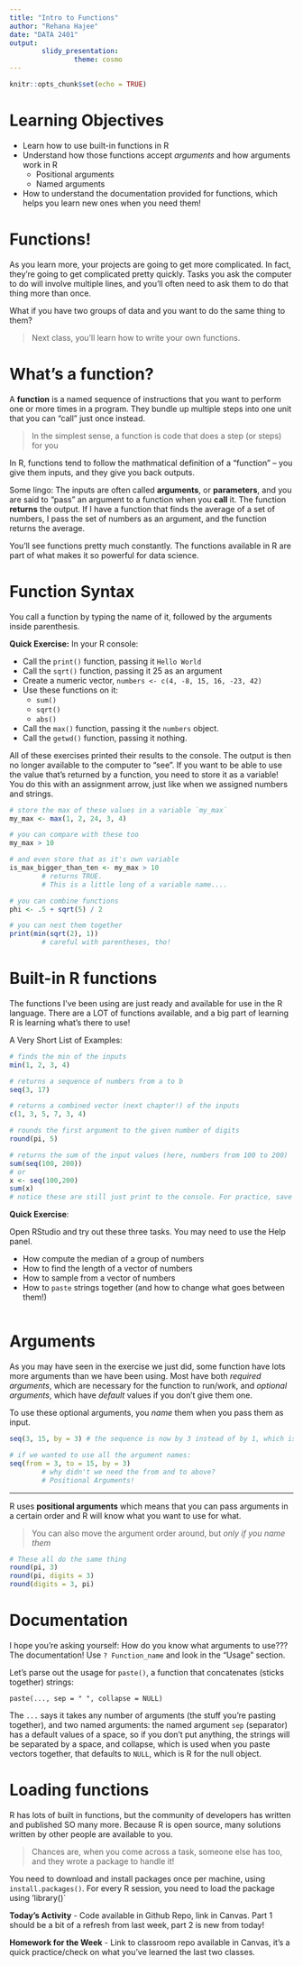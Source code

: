 ```yaml
---
title: "Intro to Functions"
author: "Rehana Hajee"
date: "DATA 2401"
output: 
        slidy_presentation: 
                theme: cosmo
---
```


```r
knitr::opts_chunk$set(echo = TRUE)
```

# Learning Objectives 

* Learn how to use built-in functions in R
* Understand how those functions accept *arguments* and how arguments work in R
   + Positional arguments
   + Named arguments
* How to understand the documentation provided for functions, which helps you learn new ones when you need them! 

# Functions! 

As you learn more, your projects are going to get more complicated. In fact, they're going to get complicated pretty quickly. Tasks you ask the computer to do will involve multiple lines, and you'll often need to ask them to do that thing more than once. 

What if you have two groups of data and you want to do the same thing to them? 

> Next class, you'll learn how to write your own functions. 

# What's a function? 

A **function** is a named sequence of instructions that you want to perform one or more times in a program. They bundle up multiple steps into one unit that you can "call" just once instead. 

> In the simplest sense, a function is code that does a step (or steps) for you

In R, functions tend to follow the mathmatical definition of a "function" -- you give them inputs, and they give you back outputs. 

Some lingo: The inputs are often called **arguments**, or **parameters**, and you are said to "pass" an argument to a function when you **call** it.  The function **returns** the output. If I have a function that finds the average of a set of numbers, I pass the set of numbers as an argument, and the function returns the average. 

You'll see functions pretty much constantly. The functions available in R are part of what makes it so powerful for data science. 

# Function Syntax

You call a function by typing the name of it, followed by the arguments inside parenthesis.

**Quick Exercise:** In your R console:

- Call the `print()` function, passing it `Hello World`
- Call the `sqrt()` function, passing it 25 as an argument
- Create a numeric vector, `numbers <- c(4, -8, 15, 16, -23, 42)`
- Use these functions on it:
  * `sum()`
  * `sqrt()`
  * `abs()`
- Call the `max()` function, passing it the `numbers` object. 
- Call the `getwd()` function, passing it nothing.

All of these exercises printed their results to the console. The output is then no longer available to the computer to "see". If you want to be able to use the value that's returned by a function, you need to store it as a variable! You do this with an assignment arrow, just like when we assigned numbers and strings.

```r
# store the max of these values in a variable `my_max`
my_max <- max(1, 2, 24, 3, 4)

# you can compare with these too
my_max > 10

# and even store that as it's own variable
is_max_bigger_than_ten <- my_max > 10
        # returns TRUE. 
        # This is a little long of a variable name....

# you can combine functions
phi <- .5 + sqrt(5) / 2 

# you can nest them together
print(min(sqrt(2), 1)) 
        # careful with parentheses, tho! 
```

# Built-in R functions

The functions I've been using are just ready and available for use in the R language. There are a LOT of functions available, and a big part of learning R is learning what's there to use!

A Very Short List of Examples: 

```r
# finds the min of the inputs
min(1, 2, 3, 4) 

# returns a sequence of numbers from a to b
seq(3, 17) 

# returns a combined vector (next chapter!) of the inputs
c(1, 3, 5, 7, 3, 4)

# rounds the first argument to the given number of digits
round(pi, 5) 

# returns the sum of the input values (here, numbers from 100 to 200)
sum(seq(100, 200)) 
# or
x <- seq(100,200)
sum(x)
# notice these are still just print to the console. For practice, save it to a variable, something like sum_x
```


**Quick Exercise**:

Open RStudio and try out these three tasks. You may need to use the Help panel.

 - How compute the median of a group of numbers
 - How to find the length of a vector of numbers
 - How to sample from a vector of numbers
 - How to `paste` strings together (and how to change what goes between them!)
 
```r


```
 
# Arguments

As you may have seen in the exercise we just did, some function have lots more arguments than we have been using. Most have both *required arguments*, which are necessary for the function to run/work, and *optional arguments*, which have *default* values if you don't give them one.

To use these optional arguments, you *name* them when you pass them as input. 

```r
seq(3, 15, by = 3) # the sequence is now by 3 instead of by 1, which is the default

# if we wanted to use all the argument names:
seq(from = 3, to = 15, by = 3) 
        # why didn't we need the from and to above?
        # Positional Arguments! 
```

---

R uses **positional arguments** which means that you can pass arguments in a certain order and R will know what you want to use for what. 

> You can also move the argument order around, but *only if you name them*

```r
# These all do the same thing
round(pi, 3)
round(pi, digits = 3)
round(digits = 3, pi)
```

# Documentation 

I hope you're asking yourself: How do you know what arguments to use??? The documentation! Use `? Function_name` and look in the "Usage" section. 

Let's parse out the usage for `paste()`, a function that concatenates (sticks together) strings: 

```
paste(..., sep = " ", collapse = NULL)
```

The `...` says it takes any number of arguments (the stuff you're pasting together), and two named arguments: the named argument `sep` (separator) has a default values of a space, so if you don't put anything, the strings will be separated by a space, and collapse, which is used when you paste vectors together, that defaults to `NULL`, which is R for the null object. 


# Loading functions

R has lots of built in functions, but the community of developers has written and published SO many more. Because R is open source, many solutions written by other people are available to you.

> Chances are, when you come across a task, someone else has too, and they wrote a package to handle it! 

You need to download and install packages once per machine, using `install.packages()`. For every R session, you need to load the package using 'library()`

**Today's Activity** - Code available in Github Repo, link in Canvas. Part 1 should be a bit of a refresh from last week, part 2 is new from today! 

**Homework for the Week** - Link to classroom repo available in Canvas, it's a quick practice/check on what you've learned the last two classes. 












